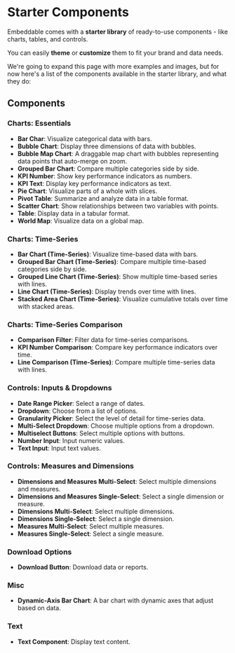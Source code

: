 # Starter Components

Embeddable comes with a **starter library** of ready-to-use components - like charts, tables, and controls. 

You can easily **theme** or **customize** them to fit your brand and data needs.

<CardGrid>
  <LinkCard title="Import starter components into your workspace" href="/getting-started/install-starter-kit" icon="🐙"/> 
  <LinkCard title="Learn how to build and extend components" href="/development/introduction" icon="⚡"/>
</CardGrid> 

We're going to expand this page with more examples and images, but for now here's a list of the components available in the starter library, and what they do:

## Components

### Charts: Essentials

- **Bar Char**: Visualize categorical data with bars.
- **Bubble Chart**: Display three dimensions of data with bubbles.
- **Bubble Map Chart**: A draggable map chart with bubbles representing data points that auto-merge on zoom.
- **Grouped Bar Chart**: Compare multiple categories side by side.
- **KPI Number**: Show key performance indicators as numbers.
- **KPI Text**: Display key performance indicators as text.
- **Pie Chart**: Visualize parts of a whole with slices.
- **Pivot Table**: Summarize and analyze data in a table format.
- **Scatter Chart**: Show relationships between two variables with points.
- **Table**: Display data in a tabular format.
- **World Map**: Visualize data on a global map.

### Charts: Time-Series
- **Bar Chart (Time-Series)**: Visualize time-based data with bars.
- **Grouped Bar Chart (Time-Series)**: Compare multiple time-based categories side by side.
- **Grouped Line Chart (Time-Series)**: Show multiple time-based series with lines.
- **Line Chart (Time-Series)**: Display trends over time with lines.
- **Stacked Area Chart (Time-Series)**: Visualize cumulative totals over time with stacked
areas.

### Charts: Time-Series Comparison
- **Comparison Filter**: Filter data for time-series comparisons.
- **KPI Number Comparison**: Compare key performance indicators over time.
- **Line Comparison (Time-Series)**: Compare multiple time-series data with lines.

### Controls: Inputs & Dropdowns
- **Date Range Picker**: Select a range of dates.
- **Dropdown**: Choose from a list of options.
- **Granularity Picker**: Select the level of detail for time-series data.
- **Multi-Select Dropdown**: Choose multiple options from a dropdown.
- **Multiselect Buttons**: Select multiple options with buttons.
- **Number Input**: Input numeric values.
- **Text Input**: Input text values.

### Controls: Measures and Dimensions
- **Dimensions and Measures Multi-Select**: Select multiple dimensions and measures.
- **Dimensions and Measures Single-Select**: Select a single dimension or measure.
- **Dimensions Multi-Select**: Select multiple dimensions.
- **Dimensions Single-Select**: Select a single dimension.
- **Measures Multi-Select**: Select multiple measures.
- **Measures Single-Select**: Select a single measure.

### Download Options
- **Download Button**: Download data or reports.

### Misc
- **Dynamic-Axis Bar Chart**: A bar chart with dynamic axes that adjust based on
  data.

### Text
- **Text Component**: Display text content.
